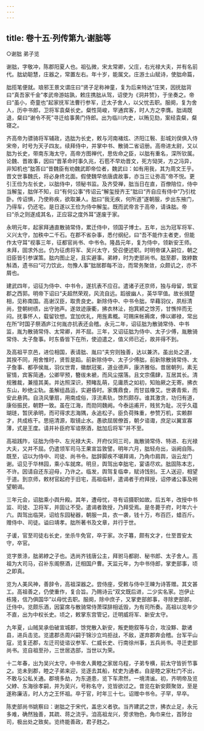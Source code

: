 ```yaml
---
---
---
```

title: 卷十五·列传第九·谢朏等
---

○谢朏  弟子览

谢朏，字敬冲，陈郡阳夏人也。祖弘微，宋太常卿，父庄，右光禄大夫，并有名前代。朏幼聪慧，庄器之，常置左右。年十岁，能属文。庄游土山赋诗，使朏命篇，

朏揽笔便就。琅邪王景文谓庄曰“贤子足称神童，复为后来特达”庄笑，因抚朏背曰“真吾家千金”孝武帝游姑孰，敕庄携朏从驾，诏使为《洞井赞》，于坐奏之。帝曰“虽小，奇童也”起家抚军法曹行参军，迁太子舍人，以父忧去职。服阕，复为舍人，历中书郎，卫将军袁粲长史。粲性简峻，罕通宾客，时人方之李膺。朏谒既退，粲曰“谢令不死”寻迁给事黄门侍郎。出为临川内史，以贿见劾，案经袁粲，粲寝之。

齐高帝为骠骑将军辅政，选朏为长史，敕与河南褚炫、济阳江斅、彭城刘俣俱入侍宋帝，时号为天子四友。续拜侍中，并掌中书、散骑二省诏册。高帝进太尉，又以朏为长史，带南东海太守。高帝方图禅代，思佐命之臣，以朏有重名，深所钦属。论魏、晋故事，因曰“晋革命时事久兆，石苞不早劝晋文，死方恸哭，方之冯异，非知机也”朏答曰“昔魏臣有劝魏武即帝位者，魏武曰：如有用我，其为周文王乎。晋文世事魏氏，将必身终北面。假使魏早依唐虞故事，亦当三让弥高”帝不悦。更引王俭为左长史，以朏侍中，领秘书监。及齐受禅，朏当日在直，百僚陪位，侍中当解玺，朏佯不知，曰“有何公事”传诏云“解玺授齐王”朏曰“齐自应有侍中”乃引枕卧。传诏惧，乃使称疾，欲取兼人。朏曰“我无疾，何所道”遂朝服，步出东掖门，乃得车，仍还宅。是日遂以王俭为侍中解玺。既而武帝言于高帝，请诛朏。帝曰“杀之则遂成其名，正应容之度外耳”遂废于家。

永明元年，起家拜通直散骑常侍，累迁侍中，领国子博士。五年，出为冠军将军、义兴太守，加秩中二千石。在郡不省杂事，悉付纲纪，曰“吾不能作主者吏，但能作太守耳”视事三年，征都官尚书、中书令。隆昌元年，复为侍中，领新安王师。未拜，固求外出。仍为征虏将军、吴兴太守，受召便述职。时明帝谋入嗣位，朝之旧臣皆引参谋策。朏内图止足，且实避事。弟綍，时为吏部尚书。朏至郡，致綍数斛酒，遗书曰“可力饮此，勿豫人事”朏居郡每不治，而常务聚敛，众颇讥之，亦不屑也。

建武四年，诏征为侍中、中书令，遂抗表不应召。遣诸子还京师，独与母留，筑室郡之西郭。明帝下诏曰“夫超然荣观，风流自远。蹈彼幽人，英华罕值。故长揖楚相，见称南国。高谢汉臣，取贵良史。新除侍中、中书令朏，早藉羽仪，夙标清尚，登朝树绩，出守驰声。遂敛迹康衢，拂衣林沚，抱箕颍之馀芳，甘憔悴而无闷。抚事怀人，载留钦想。宜加优礼，用旌素概。可赐床帐褥席，俸以卿禄，常出在所”时国子祭酒庐江何胤亦抗表还会稽。永元二年，诏征朏为散骑常侍、中书监，胤为散骑常侍、太常卿，并不屈。三年，又诏征朏为侍中、太子少傅，胤散骑常侍、太子詹事。时东昏皆下在所，使迫遣之，值义师已近，故并得不到。

及高祖平京邑，进位相国，表请朏、胤曰“夫穷则独善，达以兼济。虽出处之道，其揆不同，用舍惟时，贤哲是蹈。前新除侍中、太子少傅朏，前新除散骑常侍、太子詹事、都亭侯胤，羽仪世胄，徽猷冠冕，道业德声，康济雅俗。昔居朝列，素无宦情，宾客简通，公卿罕预，簪绂未褫，而风尘摆落。且文宗儒肆，互居其长。清规雅裁，兼擅其美。并达照深识，预睹乱萌，见庸质之如初，知贻厥之无寄。拂衣东山，眇绝尘轨。虽解组昌运，实避昏时。家膺鼎食，而甘兹橡艾。世袭青紫，而安此悬鹑。自浇风肇扇，用南成俗，淳流素轨，馀烈颇存。谁其激贪，功归有道，康俗振民，朝野一致。虽在江海，而勋同魏阙。今泰运甫开，贱贫为耻。况乎久蕴瑚琏，暂厌承明，而可得求志海隅，永追松子。臣负荷殊重，参赞万机，实赖群才，共成栋干。思挹清源，取镜止水。愚欲屈居僚首，朝夕谘诹，庶足以翼宣寡薄，式是王度。请并补臣府军谘祭酒，朏加后将军”并不至。

高祖践阼，征朏为侍中、左光禄大夫、开府仪同三司，胤散骑常侍、特进、右光禄大夫，又并不屈。仍遣领军司马王果宣旨敦譬。明年六月，朏轻舟出，诣阙自陈。既至，诏以为侍中、司徒、尚书令。朏辞脚疾不堪拜谒，乃角巾肩舆，诣云龙门谢。诏见于华林园，乘小车就席。明旦，舆驾出幸朏宅，宴语尽欢。朏固陈本志，不许。因请自还东迎母，乃许之。临发，舆驾复临幸，赋诗饯别。王人送迎，相望于道。到京师，敕材官起府于旧宅，高祖临轩，遣谒者于府拜授，诏停诸公事及朔望朝谒。

三年元会，诏朏乘小舆升殿。其年，遭母忧，寻有诏摄职如故。后五年，改授中书监、司徒、卫将军，并固让不受。遣谒者敦授，乃拜受焉。是冬薨于府，时年六十六。舆驾出临哭，诏给东园秘器，朝服一具，衣一袭，钱十万，布百匹，蜡百斤。赠侍中、司徒。谥曰靖孝。朏所著书及文章，并行于世。

子谖，官至司徒右长史，坐杀牛免官，卒于家。次子篹，颇有文才，仕至晋安太守，卒官。

览字景涤，朏弟綍之子也。选尚齐钱唐公主，拜驸马都尉、秘书郎、太子舍人。高祖为大司马，召补东阁祭酒，迁相国户曹。天监元年，为中书侍郎，掌吏部事，顷之即真。

览为人美风神，善辞令，高祖深器之。尝侍座，受敕与侍中王暕为诗答赠。其文甚工。高祖善之，仍使重作，复合旨。乃赐诗云“双文既后进，二少实名家。岂伊止栋隆，信乃俱国华”以母忧去职。服阕，除中庶子，又掌吏部郎事，寻除吏部郎，迁侍中。览颇乐酒，因宴席与散骑常侍萧琛辞相诋毁，为有司所奏。高祖以览年少不直，出为中权长史。顷之，敕掌东宫管记，迁明威将军、新安太守。

九年夏，山贼吴承伯破宣城郡，馀党散入新安，叛吏鲍叙等与合，攻没黟、歙诸县，进兵击览。览遣郡丞周兴嗣于锦沙立坞拒战，不敌，遂弃郡奔会稽。台军平山寇，览复还郡，左迁司徒谘议参军、仁威长史、行南徐州事，五兵尚书。寻迁吏部尚书。览自祖至孙，三世居选部，当世以为荣。

十二年春，出为吴兴太守。中书舍人黄睦之家居乌程，子弟专横，前太守皆折节事之。览未到郡，睦之子弟来迎，览逐去其船，杖吏为通者。自是睦之家杜门不出，不敢与公私关通。郡境多劫，为东道患，览下车肃然，一境清谧。初，齐明帝及览父綍、东海徐孝嗣，并为吴兴，号称名守，览皆欲过之。昔览在新安颇聚敛，至是遂称廉洁，时人方之王怀祖。卒于官，时年三十七。诏赠中书令。子罕，早卒。

陈吏部尚书姚察曰：谢朏之于宋代，盖忠义者欤。当齐建武之世，拂衣止足，永元多难，确然独善，其疏、蒋之流乎。洎高祖龙兴，旁求物色，角巾来仕，首陟台司，极出处之致矣。览终能善政，君子韪之。

